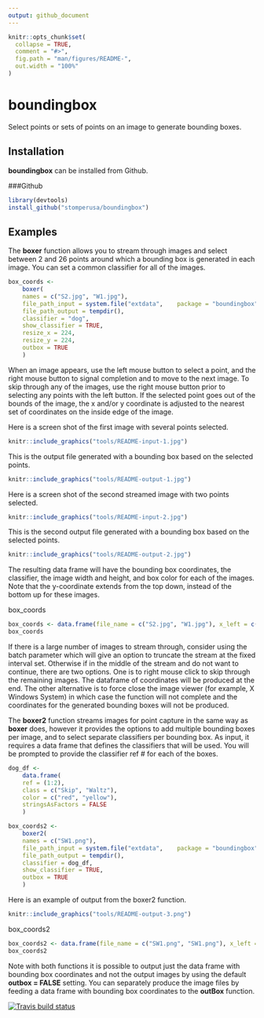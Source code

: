 ```yaml
---
output: github_document
---
```


<!-- README.md is generated from README.Rmd. Please edit that file -->

```r
knitr::opts_chunk$set(
  collapse = TRUE,
  comment = "#>",
  fig.path = "man/figures/README-",
  out.width = "100%"
)
```
# boundingbox

Select points or sets of points on an image to generate bounding boxes.

## Installation

**boundingbox** can be installed from Github.

###Github

``` r
library(devtools)
install_github("stomperusa/boundingbox")
```

## Examples

The **boxer** function allows you to stream through images and select between 2 and 26 points around which a bounding box is generated in each image. You can set a common classifier for all of the images.

``` r
box_coords <-
    boxer(
    names = c("S2.jpg", "W1.jpg"),
    file_path_input = system.file("extdata",    package = "boundingbox"),
    file_path_output = tempdir(),
    classifier = "dog",
    show_classifier = TRUE,
    resize_x = 224,
    resize_y = 224,
    outbox = TRUE
    )
```
When an image appears, use the left mouse button to select a point, and the right mouse button to signal completion and to move to the next image. To skip through any of the images, use the right mouse button prior to selecting any points with the left button. If the selected point goes out of the bounds of the image, the x and/or y coordinate is adjusted to the nearest set of coordinates on the inside edge of the image. 

Here is a screen shot of the first image with several points selected. 

```r
knitr::include_graphics("tools/README-input-1.jpg")
```


This is the output file generated with a bounding box based on the selected points.
```r
knitr::include_graphics("tools/README-output-1.jpg")
```


Here is a screen shot of the second streamed image with two points selected. 
```r
knitr::include_graphics("tools/README-input-2.jpg")
```


This is the second output file generated with a bounding box based on the selected points.
```r
knitr::include_graphics("tools/README-output-2.jpg")
```

The resulting data frame will have the bounding box coordinates, the classifier, the image width and height, and box color for each of the images. Note that the y-coordinate extends from the top down, instead of the bottom up for these images. 

box_coords
```r
box_coords <- data.frame(file_name = c("S2.jpg", "W1.jpg"), x_left = c(19,41), y_top = c(9,5), x_right = c(201, 149), y_bottom = c(223, 216), size_x = c(224, 224), size_y = c(224,224), classifier = "dog", color = "red", stringsAsFactors = FALSE)
box_coords
```

If there is a large number of images to stream through, consider using the batch parameter which will give an option to truncate the stream at the fixed interval set. Otherwise if in the middle of the stream and do not want to continue, there are two options. One is to right mouse click to skip through the remaining images. The dataframe of coordinates will be produced at the end. The other alternative is to force close the image viewer (for example, X Windows System) in which case the function will not complete and the coordinates for the generated bounding boxes will not be produced. 


The **boxer2** function streams images for point capture in the same way as **boxer** does, however it provides the options to add multiple bounding boxes per image, and to select separate classifiers per bounding box. As input, it requires a data frame that defines the classifiers that will be used.  You will be prompted to provide the classifier ref # for each of the boxes. 

``` r
dog_df <-
    data.frame(
    ref = (1:2),
    class = c("Skip", "Waltz"),
    color = c("red", "yellow"),
    stringsAsFactors = FALSE
    )

box_coords2 <-
    boxer2(
    names = c("SW1.png"),
    file_path_input = system.file("extdata",    package = "boundingbox"),
    file_path_output = tempdir(),
    classifier = dog_df,
    show_classifier = TRUE,
    outbox = TRUE
    )
```

Here is an example of output from the boxer2 function.

```r
knitr::include_graphics("tools/README-output-3.png")
```

box_coords2
```r
box_coords2 <- data.frame(file_name = c("SW1.png", "SW1.png"), x_left = c(0, 157), y_top = c(9, 123), x_right = c(122, 284), y_bottom = c(110, 245), size_x = c(286, 286), size_y = c(320, 320), classifier = c("Waltz", "Skip"), color = c("yellow", "red"), stringsAsFactors = FALSE)
box_coords2
```

Note with both functions it is possible to output just the data frame with bounding box coordinates and not the output images by using the default **outbox = FALSE** setting.  You can separately produce the image files by feeding a data frame with bounding box coordinates to the **outBox** function.

<!-- badges: start -->
[![Travis build status](https://travis-ci.com/stomperusa/boundingbox.svg?branch=master)](https://travis-ci.com/stomperusa/boundingbox)
<!-- badges: end -->



